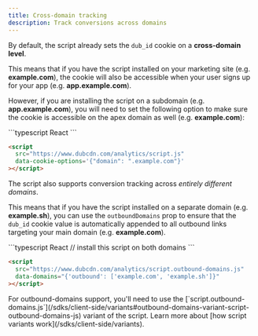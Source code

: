 ```yaml
---
title: Cross-domain tracking
description: Track conversions across domains
---
```


By default, the script already sets the `dub_id` cookie on a **cross-domain level**.

This means that if you have the script installed on your marketing site (e.g. **example.com**), the cookie will also be accessible when your user signs up for your app (e.g. **app.example.com**).

However, if you are installing the script on a subdomain (e.g. **app.example.com**), you will need to set the following option to make sure the cookie is accessible on the apex domain as well (e.g. **example.com**):

<CodeGroup>
```typescript React
<DubAnalytics
  cookieOptions={{
    domain: ".example.com",
  }}
/>
```

```html Other
<script
  src="https://www.dubcdn.com/analytics/script.js"
  data-cookie-options='{"domain": ".example.com"}'
></script>
```

</CodeGroup>

The script also supports conversion tracking across _entirely different domains_.

This means that if you have the script installed on a separate domain (e.g. **example.sh**), you can use the `outboundDomains` prop to ensure that the `dub_id` cookie value is automatically appended to all outbound links targeting your main domain (e.g. **example.com**).

<CodeGroup>
```typescript React
// install this script on both domains
<DubAnalytics
  domainsConfig={{
    outbound: ["example.com", "example.sh"],
  }}
/>
```

```html Other
<script
  src="https://www.dubcdn.com/analytics/script.outbound-domains.js"
  data-domains="{'outbound': ['example.com', 'example.sh']}"
></script>
```

</CodeGroup>

<Tip>
  For outbound-domains support, you'll need to use the
  [`script.outbound-domains.js`](/sdks/client-side/variants#outbound-domains-variant-script-outbound-domains-js)
  variant of the script. Learn more about [how script variants
  work](/sdks/client-side/variants).
</Tip>
